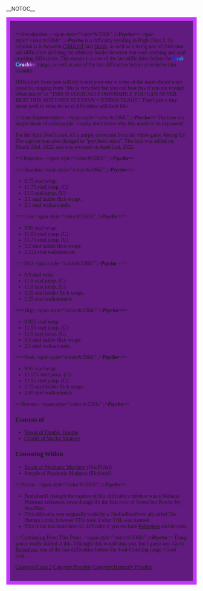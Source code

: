 __NOTOC__
<div style="background:#611a7d;padding:1em;font-family:rubik;border:10px solid #c336fc">
{{Humanly Possible}}
{{NewDifficultyInfobox|title1=<span style="color:#c336fc";>Psycho</span>|image1=Psycho.png|caption1="Oh, she's sweet but psycho, a little bit psycho"|class=<span style="font-weight:bold;font-size:100%;background:-webkit-linear-gradient(330deg, red, maroon, black, magenta, #4800ff);-webkit-background-clip:text;-webkit-text-fill-color:transparent;">Class 2 - Hard</span>|date_added=3/21/23|hex_color=#c336fc|previous={{Class2Difficulties|Remorseless}} [[w:c:jtoh:Remorseless|Remorseless]]|next=[[File:Relentless.png|30px|link=Relentless]] [[Relentless]]|alt_previous=[[File:CORRUPT.png|30px|link=C0RrUpT]] [[C0RrUpT]]|alt_next=[[File:Harsh.png|30px]] [[Harsh]]|class_range=High|main_difficulty=|official_music(s)=Ava Max - Sweet But Psycho (Instrumental)|creator(s)=
[[User:Glitchzeri|Glitchzeri]]|full_name=Psychopathic|alt_names=Psychotic|original_main_difficulty=[https://jtoh.fandom.com/wiki/Remorseless Remorseless]|decal_id=15734103180|original_creator(s)=[[User:The Human Limit|The Human Limit (not the difficulty)]]|sub_difficulty(ies)=[[File:Harsh.png|30px|link=Harsh]] [[Harsh]]|rbg_color=195, 54, 252|previous_sub_difficulty(ies)=[[File:Harsh.png|30px|link=Harsh]] [[Harsh]]<br>(CDC)}}
==Introduction - <span style="color:#c336fc" ;>'''''Psycho'''''</span>==
<span style="color:#c336fc" ;>'''''Psycho'''''</span> is a difficulty residing in High Class 2. Its location is in between [[C0RrUpT]] and [[Harsh]], as well as it being one of three non-sub difficulties defining the arbitrary border between non-soul crushing and soul crushing difficulties. This means it is one of the last difficulties before the <span style="font-weight:bold;font-size:100%;background:-webkit-linear-gradient(330deg, blue, #0084ff, cyan, white, #c778ff, #3d0073);-webkit-background-clip:text;-webkit-text-fill-color:transparent;">'''Soul-Crushing'''</span> range, as well as one of the last difficulties before your delve into insanity.

Difficulties from here will try to end your run in some of the most absurd ways possible, ranging from "this is very hard but you can beat this if you put enough effort into it" to "THIS IS LOGICALLY IMPOSSIBLE YOU CAN NEVER BEAT THIS NOT EVEN IN EXPAN^^^EXPAN YEARS". That's just a tiny sneak peek to what the next difficulties will look like.

==Icon Representation - <span style="color:#c336fc" ;>'''''Psycho'''''</span>==
The icon is a single shade of solid purple. I really don't know why this needs to be explained.

For the April Fool's icon, it's a purple crewmate from the video game ''Among Us''. The caption was also changed to "psychotic mute". The icon was added on March 23rd, 2022, and was reverted on April 2nd, 2022.

==Obstacles - <span style="color:#c336fc" ;>'''''Psycho'''''</span>==

===Baseline <span style="color:#c336fc" ;>'''''Psycho'''''</span>=== 

*9.75 stud wrap.
*11.75 stud jump. (C)
*11.5 stud jump. (U)
*3.1 stud ladder flick wraps.
*2.1 stud walkarounds.

===Low <span style="color:#c336fc" ;>'''''Psycho'''''</span>===

*9.85 stud wrap.
*11.85 stud jump. (C)
*11.75 stud jump. (U)
*3.2 stud ladder flick wraps.
*2.222 stud walkarounds.

===Mid <span style="color:#c336fc" ;>'''''Psycho'''''</span> === 

*9.9 stud wrap.
*11.9 stud jump. (C)
*11.8 stud jump. (U)
*3.25 stud ladder flick wraps.
*2.25 stud walkarounds.

===High <span style="color:#c336fc" ;>'''''Psycho'''''</span>===
* 9.925 stud wrap.
*11.95 stud jump. (C)
*11.9 stud jump. (U)
*3.5 stud ladder flick wraps.
*2.5 stud walkarounds.

===Peak <span style="color:#c336fc" ;>'''''Psycho'''''</span>===
*9.95 stud wrap.
*11.975 stud jump. (C)
*11.95 stud jump. (U)
*3.75 stud ladder flick wraps.
* 2.69 stud walkarounds.
==Towers - <span style="color:#c336fc" ;>'''''Psycho'''''</span>== 
===Consists of===
*[https://jtoh.fandom.com/wiki/Tower_of_Double_Trouble Tower of Double Trouble]
*[https://jtoh.fandom.com/wiki/Citadel_of_Wacky_Strategy Citadel of Wacky Strategy]
===Consisting Within===
*[[Room of Mechanic Mayhem]] (Unofficial)
*Steeple of Psychotic Madness (Fictional)

==Trivia - <span style="color:#c336fc" ;>'''''Psycho'''''</span>== 

*Bruhshard1 thought the caption of this difficulty's infobox was a Melanie Martinez reference, even though it's the first lyric of Sweet but Psycho by Ava Max.
*This difficulty was originally made by a TheEndlessNova alt called The Human Limit, however TDE took it after THL was banned. 
*This is the last main non-SC difficulty if you exclude [[Relentless]] and its subs.
==Continuing From This Point - <span style="color:#c336fc" ;>'''''Psycho'''''</span>==
Dang, you're really skilled at this. I thought this would stop you, but I guess not. Go to [[Relentless]], one of the last difficulties before the Soul-Crushing range. Good luck.
[[Category:Class 2]]
[[Category:Possible]]
[[Category:Humanly Possible]]